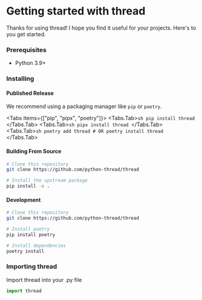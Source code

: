 
# Getting started with thread

Thanks for using thread! I hope you find it useful for your projects.
Here's to you get started.

<Steps>

### Prerequisites

- Python 3.9+

### Installing

#### Published Release

We recommend using a packaging manager like `pip` or `poetry`.

<Tabs items={["pip", "pipx", "poetry"]}>
  <Tabs.Tab>```sh pip install thread ```</Tabs.Tab>
  <Tabs.Tab>```sh pipx install thread ```</Tabs.Tab>
  <Tabs.Tab>```sh poetry add thread # OR poetry install thread ```</Tabs.Tab>
</Tabs>

#### Building From Source

```sh
# Clone this repository
git clone https://github.com/python-thread/thread

# Install the upstream package
pip install -e .
```

#### Development

```sh
# Clone this repository
git clone https://github.com/python-thread/thread

# Install poetry
pip install poetry

# Install dependencies
poetry install
```

### Importing thread

Import thread into your .py file

```py
import thread
```

</Steps>

